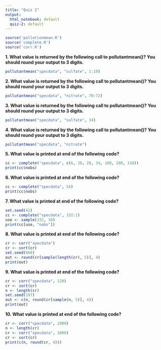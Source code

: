 ```yaml
---
title: "Quiz 2"
output:
  html_notebook: default
  quiz-2: default
---
```

```r
source('pollutionmean.R')
source('complete.R')
source('corr.R')
```
**1. What value is returned by the following call to pollutantmean()? You should round your output to 3 digits.**
```r
pollutantmean("specdata", "sulfate", 1:10)
```
**2. What value is returned by the following call to pollutantmean()? You should round your output to 3 digits.**
```r
pollutantmean("specdata", "nitrate", 70:72)
```
**3. What value is returned by the following call to pollutantmean()? You should round your output to 3 digits.**
```r
pollutantmean("specdata", "sulfate", 34)
```
**4. What value is returned by the following call to pollutantmean()? You should round your output to 3 digits.**
```r
pollutantmean("specdata", "nitrate")
```
**5. What value is printed at end of the following code?**
```r
cc <- complete("specdata", c(6, 10, 20, 34, 100, 200, 310))
print(cc$nobs)
```
**6. What value is printed at end of the following code?**
```r
cc <- complete("specdata", 54)
print(cc$nobs)
```
**7. What value is printed at end of the following code?**
```r
set.seed(42)
cc <- complete("specdata", 332:1)
use <- sample(332, 10)
print(cc[use, "nobs"])
```
**8. What value is printed at end of the following code?**
```r
cr <- corr("specdata")                
cr <- sort(cr)   
set.seed(868)                
out <- round(cr[sample(length(cr), 5)], 4)
print(out)
```
**9. What value is printed at end of the following code?**
```r
cr <- corr("specdata", 129)                
cr <- sort(cr)                
n <- length(cr)    
set.seed(197)                
out <- c(n, round(cr[sample(n, 5)], 4))
print(out)
```
**10. What value is printed at end of the following code?**
```r
cr <- corr("specdata", 2000)                
n <- length(cr)                
cr <- corr("specdata", 1000)                
cr <- sort(cr)
print(c(n, round(cr, 4)))
```
